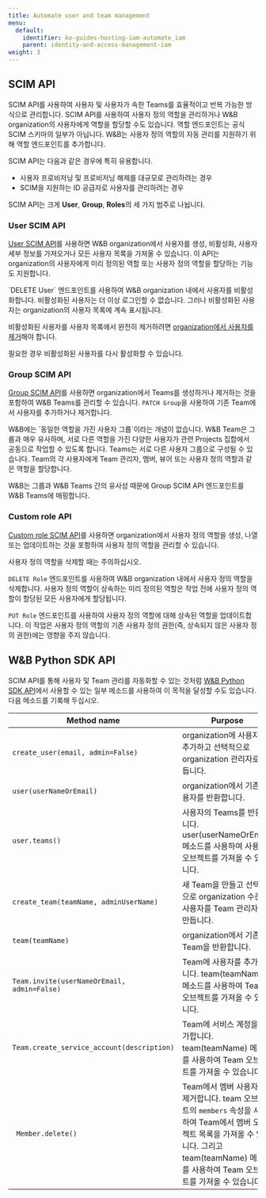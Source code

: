 ---
title: Automate user and team management
menu:
  default:
    identifier: ko-guides-hosting-iam-automate_iam
    parent: identity-and-access-management-iam
weight: 3
---

## SCIM API

SCIM API를 사용하여 사용자 및 사용자가 속한 Teams를 효율적이고 반복 가능한 방식으로 관리합니다. SCIM API를 사용하여 사용자 정의 역할을 관리하거나 W&B organization의 사용자에게 역할을 할당할 수도 있습니다. 역할 엔드포인트는 공식 SCIM 스키마의 일부가 아닙니다. W&B는 사용자 정의 역할의 자동 관리를 지원하기 위해 역할 엔드포인트를 추가합니다.

SCIM API는 다음과 같은 경우에 특히 유용합니다.

* 사용자 프로비저닝 및 프로비저닝 해제를 대규모로 관리하려는 경우
* SCIM을 지원하는 ID 공급자로 사용자를 관리하려는 경우

SCIM API는 크게 **User**, **Group**, **Roles**의 세 가지 범주로 나뉩니다.

### User SCIM API

[User SCIM API](/ko/./scim.md#user-resource)를 사용하면 W&B organization에서 사용자를 생성, 비활성화, 사용자 세부 정보를 가져오거나 모든 사용자 목록을 가져올 수 있습니다. 이 API는 organization의 사용자에게 미리 정의된 역할 또는 사용자 정의 역할을 할당하는 기능도 지원합니다.

<Note>
`DELETE User` 엔드포인트를 사용하여 W&B organization 내에서 사용자를 비활성화합니다. 비활성화된 사용자는 더 이상 로그인할 수 없습니다. 그러나 비활성화된 사용자는 organization의 사용자 목록에 계속 표시됩니다.

비활성화된 사용자를 사용자 목록에서 완전히 제거하려면 [organization에서 사용자를 제거](/ko/access-management/manage-organization.md#remove-a-user)해야 합니다.

필요한 경우 비활성화된 사용자를 다시 활성화할 수 있습니다.
</Note>

### Group SCIM API

[Group SCIM API](/ko/./scim.md#group-resource)를 사용하면 organization에서 Teams를 생성하거나 제거하는 것을 포함하여 W&B Teams를 관리할 수 있습니다. `PATCH Group`을 사용하여 기존 Team에서 사용자를 추가하거나 제거합니다.

<Note>
W&B에는 `동일한 역할을 가진 사용자 그룹`이라는 개념이 없습니다. W&B Team은 그룹과 매우 유사하며, 서로 다른 역할을 가진 다양한 사용자가 관련 Projects 집합에서 공동으로 작업할 수 있도록 합니다. Teams는 서로 다른 사용자 그룹으로 구성될 수 있습니다. Team의 각 사용자에게 Team 관리자, 멤버, 뷰어 또는 사용자 정의 역할과 같은 역할을 할당합니다.

W&B는 그룹과 W&B Teams 간의 유사성 때문에 Group SCIM API 엔드포인트를 W&B Teams에 매핑합니다.
</Note>

### Custom role API

[Custom role SCIM API](/ko/./scim.md#role-resource)를 사용하면 organization에서 사용자 정의 역할을 생성, 나열 또는 업데이트하는 것을 포함하여 사용자 정의 역할을 관리할 수 있습니다.

<Warning>
사용자 정의 역할을 삭제할 때는 주의하십시오.

`DELETE Role` 엔드포인트를 사용하여 W&B organization 내에서 사용자 정의 역할을 삭제합니다. 사용자 정의 역할이 상속하는 미리 정의된 역할은 작업 전에 사용자 정의 역할이 할당된 모든 사용자에게 할당됩니다.

`PUT Role` 엔드포인트를 사용하여 사용자 정의 역할에 대해 상속된 역할을 업데이트합니다. 이 작업은 사용자 정의 역할의 기존 사용자 정의 권한(즉, 상속되지 않은 사용자 정의 권한)에는 영향을 주지 않습니다.
</Warning>

## W&B Python SDK API

SCIM API를 통해 사용자 및 Team 관리를 자동화할 수 있는 것처럼 [W&B Python SDK API](/ko/ref/python/public-api/api)에서 사용할 수 있는 일부 메소드를 사용하여 이 목적을 달성할 수도 있습니다. 다음 메소드를 기록해 두십시오.

| Method name | Purpose |
|-------------|---------|
| `create_user(email, admin=False)` | organization에 사용자를 추가하고 선택적으로 organization 관리자로 만듭니다. |
| `user(userNameOrEmail)` | organization에서 기존 사용자를 반환합니다. |
| `user.teams()` | 사용자의 Teams를 반환합니다. user(userNameOrEmail) 메소드를 사용하여 사용자 오브젝트를 가져올 수 있습니다. |
| `create_team(teamName, adminUserName)` | 새 Team을 만들고 선택적으로 organization 수준의 사용자를 Team 관리자로 만듭니다. |
| `team(teamName)` | organization에서 기존 Team을 반환합니다. |
| `Team.invite(userNameOrEmail, admin=False)` | Team에 사용자를 추가합니다. team(teamName) 메소드를 사용하여 Team 오브젝트를 가져올 수 있습니다. |
| `Team.create_service_account(description)` | Team에 서비스 계정을 추가합니다. team(teamName) 메소드를 사용하여 Team 오브젝트를 가져올 수 있습니다. |
|` Member.delete()` | Team에서 멤버 사용자를 제거합니다. team 오브젝트의 `members` 속성을 사용하여 Team에서 멤버 오브젝트 목록을 가져올 수 있습니다. 그리고 team(teamName) 메소드를 사용하여 Team 오브젝트를 가져올 수 있습니다. |
